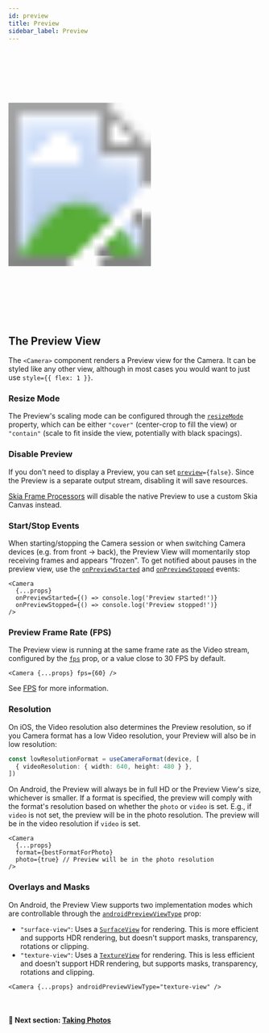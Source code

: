 ```yaml
---
id: preview
title: Preview
sidebar_label: Preview
---
```



<div class="image-container">
  <svg xmlns="http://www.w3.org/2000/svg" width="283" height="535">
    <image href={useBaseUrl("img/demo_capture.gif")} x="18" y="33" width="247" height="469" />
    <image href={useBaseUrl("img/frame.png")} width="283" height="535" />
  </svg>
</div>

## The Preview View

The `<Camera>` component renders a Preview view for the Camera.
It can be styled like any other view, although in most cases you would want to just use `style={{ flex: 1 }}`.

### Resize Mode

The Preview's scaling mode can be configured through the [`resizeMode`](/docs/api/interfaces/CameraProps#resizemode) property, which can be either `"cover"` (center-crop to fill the view) or `"contain"` (scale to fit inside the view, potentially with black spacings).

### Disable Preview

If you don't need to display a Preview, you can set <code>[preview](/docs/api/interfaces/CameraProps#preview)=&#123;false&#125;</code>.
Since the Preview is a separate output stream, disabling it will save resources.

[Skia Frame Processors](/docs/guides/skia-frame-processors) will disable the native Preview to use a custom Skia Canvas instead.

### Start/Stop Events

When starting/stopping the Camera session or when switching Camera devices (e.g. from front -> back), the Preview View will momentarily stop receiving frames and appears "frozen".
To get notified about pauses in the preview view, use the [`onPreviewStarted`](/docs/api/interfaces/CameraProps#onpreviewstarted) and [`onPreviewStopped`](/docs/api/interfaces/CameraProps#onpreviewstopped) events:

```tsx
<Camera
  {...props}
  onPreviewStarted={() => console.log('Preview started!')}
  onPreviewStopped={() => console.log('Preview stopped!')}
/>
```

### Preview Frame Rate (FPS)

The Preview view is running at the same frame rate as the Video stream, configured by the [`fps`](/docs/api/interfaces/CameraProps#fps) prop, or a value close to 30 FPS by default.

```tsx
<Camera {...props} fps={60} />
```

See [FPS](formats#fps) for more information.

### Resolution

On iOS, the Video resolution also determines the Preview resolution, so if you Camera format has a low Video resolution, your Preview will also be in low resolution:

```ts
const lowResolutionFormat = useCameraFormat(device, [
  { videoResolution: { width: 640, height: 480 } },
])
```

On Android, the Preview will always be in full HD or the Preview View's size, whichever is smaller. If a format is specified, the preview will comply with the format's resolution based on whether the `photo` or `video` is set.  E.g., if `video` is not set, the preview will be in the photo resolution. The preview will be in the video resolution if `video` is set.

```tsx
<Camera
  {...props}
  format={bestFormatForPhoto}
  photo={true} // Preview will be in the photo resolution
/>
```

### Overlays and Masks

On Android, the Preview View supports two implementation modes which are controllable through the [`androidPreviewViewType`](/docs/api/interfaces/CameraProps#androidpreviewviewtype) prop:

- `"surface-view"`: Uses a [`SurfaceView`](https://developer.android.com/reference/android/view/SurfaceView) for rendering. This is more efficient and supports HDR rendering, but doesn't support masks, transparency, rotations or clipping.
- `"texture-view"`: Uses a [`TextureView`](https://developer.android.com/reference/android/view/TextureView) for rendering. This is less efficient and doesn't support HDR rendering, but supports masks, transparency, rotations and clipping.

```tsx
<Camera {...props} androidPreviewViewType="texture-view" />
```

<br />

#### 🚀 Next section: [Taking Photos](./taking-photos)